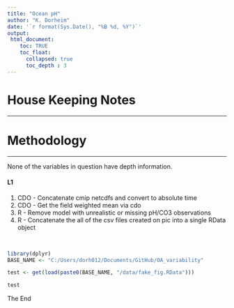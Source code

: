 ```yaml
---
title: "Ocean pH"
author: "K. Dorheim"
date: '`r format(Sys.Date(), "%B %d, %Y")`'
output: 
 html_document:
    toc: TRUE
    toc_float:
      collapsed: true
      toc_depth : 3
---
```


# House Keeping Notes
****

# Methodology 
****

None of the variables in question have depth information. 

#### L1
1. CDO - Concatenate cmip netcdfs and convert to absolute time 
2. CDO - Get the field weighted mean via cdo 
3. R - Remove model with unrealistic or missing pH/CO3 observations 
4. R - Concatenate the all of the csv files created on pic into a single RData object

<br>

```r
library(dplyr)
BASE_NAME <- "C:/Users/dorh012/Documents/GitHub/OA_variability"

test <- get(load(paste0(BASE_NAME, "/data/fake_fig.RData")))

test
```


The End
